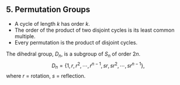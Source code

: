 
<Article
  title="Abstract Algebra"
  ctime="Sept. 30, 2022"
  utime="Oct. 10, 2022"
  subtitle="The most important concepts and proofs I wanted to remember for MATH 235: Algebra 1."
>

# 5. Permutation Groups

- A cycle of length $k$ has order $k$.
- The order of the product of two disjoint cycles is its least common multiple.
- Every permutation is the product of disjoint cycles.

The dihedral group, $D_n$, is a subgroup of $S_n$ of order $2n$.
$$
D_n = \{ 1, r, r^2, \cdots, r^{n - 1}, sr, sr^2, \cdots, sr^{n - 1} \},
$$
where $r$ = rotation, $s$ = reflection.


</Article>
